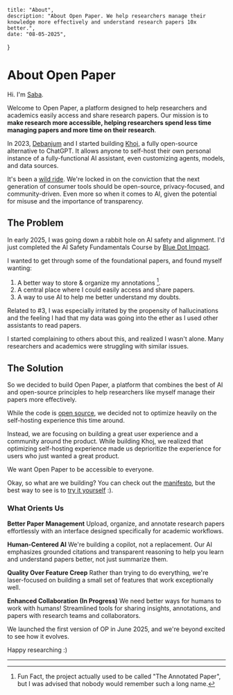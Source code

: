     title: "About",
    description: "About Open Paper. We help researchers manage their knowledge more effectively and understand research papers 10x better.",
    date: "08-05-2025",
}

# About Open Paper

Hi. I'm [Saba](https://linkedin.com/in/sabaimran).

Welcome to Open Paper, a platform designed to help researchers and academics easily access and share research papers. Our mission is to **make research more accessible, helping researchers spend less time managing papers and more time on their research**.

In 2023, [Debanjum](https://linkedin.com/in/debanjum) and I started building [Khoj](https://khoj.dev), a fully open-source alternative to ChatGPT. It allows anyone to self-host their own personal instance of a fully-functional AI assistant, even customizing agents, models, and data sources.

It's been a [wild ride](https://blog.khoj.dev/). We're locked in on the conviction that the next generation of consumer tools should be open-source, privacy-focused, and community-driven. Even more so when it comes to AI, given the potential for misuse and the importance of transparency.

## The Problem

In early 2025, I was going down a rabbit hole on AI safety and alignment. I'd just completed the AI Safety Fundamentals Course by [Blue Dot Impact](https://bluedot.org/).

I wanted to get through some of the foundational papers, and found myself wanting:
1. A better way to store & organize my annotations [^ref1].
2. A central place where I could easily access and share papers.
3. A way to use AI to help me better understand my doubts.

Related to #3, I was especially irritated by the propensity of hallucinations and the feeling I had that my data was going into the ether as I used other assistants to read papers.

I started complaining to others about this, and realized I wasn't alone. Many researchers and academics were struggling with similar issues.

## The Solution

So we decided to build Open Paper, a platform that combines the best of AI and open-source principles to help researchers like myself manage their papers more effectively.

While the code is [open source](https://github.com/khoj-ai/openpaper), we decided not to optimize heavily on the self-hosting experience this time around.

Instead, we are focusing on building a great user experience and a community around the product. While building Khoj, we realized that optimizing self-hosting experience made us deprioritize the experience for users who just wanted a great product.

We want Open Paper to be accessible to everyone.

Okay, so what are we building? You can check out the [manifesto](https://openpaper.ai/blog/manifesto), but the best way to see is to [try it yourself](https://openpaper.ai) :).

### What Orients Us

**Better Paper Management**
Upload, organize, and annotate research papers effortlessly with an interface designed specifically for academic workflows.

**Human-Centered AI**
We're building a copilot, not a replacement. Our AI emphasizes grounded citations and transparent reasoning to help you learn and understand papers better, not just summarize them.

**Quality Over Feature Creep**
Rather than trying to do everything, we're laser-focused on building a small set of features that work exceptionally well.

**Enhanced Collaboration (In Progress)**
We need better ways for humans to work with humans! Streamlined tools for sharing insights, annotations, and papers with research teams and collaborators.

We launched the first version of OP in June 2025, and we're beyond excited to see how it evolves.

Happy researching :)

---

[^ref1]: Fun Fact, the project actually used to be called "The Annotated Paper", but I was advised that nobody would remember such a long name.
